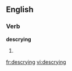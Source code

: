 ==English==

===Verb===
'''descrying'''

# {{present participle of|descry}}

[[fr:descrying]]
[[vi:descrying]]